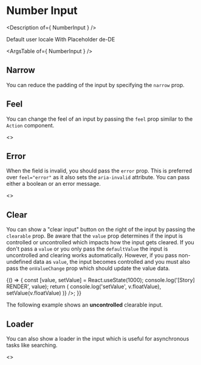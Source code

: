 


<Meta title="Basics/Inputs/Number Input" />

# Number Input

<Description of={ NumberInput } />

<Canvas>
  <Story name="Number Input" decorators={[ColumnOfItems]}>
    <Label>Default user locale</Label>
    <NumberInput defaultValue={2982988.372} />
    <Label >With Placeholder</Label>
    <NumberInput placeholder="Enter your value" />
    <Label >de-DE</Label>
    <NumberInput locale="de-DE" defaultValue={87825663} />
  </Story>
</Canvas>

<ArgsTable of={ NumberInput } />

## Narrow

You can reduce the padding of the input by specifying the
`narrow` prop.

<Canvas>
  <Story name="Narrow">
    <NumberInput narrow placeholder="I'm narrow" onChange={act('onChange')} />
  </Story>
</Canvas>

## Feel

You can change the feel of an input by passing the `feel` prop similar
to the `Action` component.

<Canvas>
  <Story name="Feel" decorators={[ColumnOfItems]}>
    <>
      <NumberInput feel="primary" placeholder="Primary"  />
      <NumberInput feel="success" placeholder="Success"  />
      <NumberInput feel="error" placeholder="Error"  />
      <NumberInput feel="warn" placeholder="Warn"  />
    </>
  </Story>
</Canvas>

## Error

When the field is invalid, you should pass the `error` prop.
This is preferred over `feel="error"` as it also sets the `aria-invalid`
attribute. You can pass either a boolean or an error message.

<Canvas>
  <Story name="Error" decorators={[ColumnOfItems]}>
    <>
      <NumberInput error="Invalid value" placeholder="Enter Email"  />
    </>
  </Story>
</Canvas>

## Clear
You can show a "clear input" button on the right of the input by
passing the `clearable` prop. Be aware that the `value` prop determines
if the input is controlled or uncontrolled which impacts how the input
gets cleared. If you don't pass a `value` or you only pass the `defaultValue`
the input is uncontrolled and clearing works automatically. However,
if you pass non-undefined data as `value`, the input becomes controlled
and you must also pass the `onValueChange` prop which should update the value
data.

<Canvas>
  <Story name="Clearable (controlled)">
    <Example>
      {() => {
        const [value, setValue] = React.useState(1000);
        console.log('[Story] RENDER', value);
        return <NumberInput clearable tight value={value} onValueChange={v => ( console.log('setValue', v.floatValue), setValue(v.floatValue) )} />;
      }}
    </Example>
  </Story>
</Canvas>

The following example shows an **uncontrolled** clearable input.
<Canvas>
  <Story name="Clearable (uncontrolled)">
    <NumberInput clearable tight defaultValue={1000} placeholder="Type a number" />
  </Story>
</Canvas>

## Loader

You can also show a loader in the input which is useful for
asynchronous tasks like searching.

<Canvas>
  <Story name="Loader" decorators={[ColumnOfItems]}>
    <>
      <NumberInput loading placeholder="Loading..." tight />
    </>
  </Story>
</Canvas>

